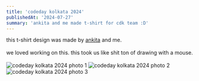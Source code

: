 ```yaml
---
title: 'codeday kolkata 2024'
publishedAt: '2024-07-27'
summary: 'ankita and me made t-shirt for cdk team :D'
---
```

this t-shirt design was made by <a href="https://www.instagram.com/hopeinmyeyes/" target="_blank" rel="noopener noreferrer" class="underline">ankita</a> and me.
<br><br>
we loved working on this. this took us like shit ton of drawing with a mouse.
<br><br>
<img src="/codeday_kolkata_24/DSC_0059.JPG" alt="codeday kolkata 2024 photo 1" class="postimg"/>
<img src="/codeday_kolkata_24/DSC_0195.JPG" alt="codeday kolkata 2024 photo 2" class="postimg"/>
<img src="/codeday_kolkata_24/DSC_0946.JPG" alt="codeday kolkata 2024 photo 3" class="postimg"/>